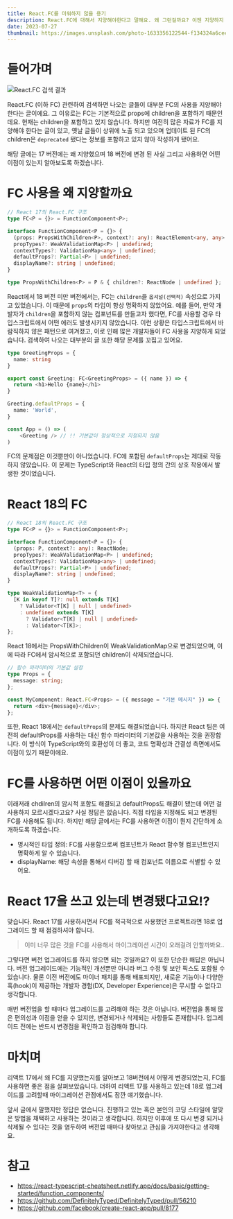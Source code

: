 ```yaml
---
title: React.FC를 미워하지 않을 용기
description: React.FC에 대해서 지양해야한다고 말해요. 왜 그런걸까요? 이젠 지양하지 않아도 돼요.
date: 2023-07-27
thumbnail: https://images.unsplash.com/photo-1633356122544-f134324a6cee?w=800&auto=format&fit=crop&q=60&ixlib=rb-4.0.3&ixid=M3wxMjA3fDB8MHxzZWFyY2h8Mnx8UmVhY3R8ZW58MHx8MHx8fDA%3D
---
```


# 들어가며

![React.FC 검색 결과](../public/assets/react-fc/react-fc.webp)

React.FC (이하 FC) 관련하여 검색하면 나오는 글들이 대부분 FC의 사용을 지양해야 한다는 글이에요. 그 이유로는 FC는 기본적으로 props에 children을 포함하기 때문인데요. 현재는 children을 포함하고 있지 않습니다. 하지만 여전히 많은 자료가 FC를 지양해야 한다는 글이 있고, 옛날 글들이 상위에 노출 되고 있으며 업데이트 된 FC의 children은 `deprecated` 됐다는 정보를 포함하고 있지 않아 작성하게 됐어요.

해당 글에는 17 버전에는 왜 지양했으며 18 버전에 변경 된 사실 그리고 사용하면 어떤 이점이 있는지 알아보도록 하겠습니다.

# FC 사용을 왜 지양할까요

```typescript
// React 17의 React.FC 구조
type FC<P = {}> = FunctionComponent<P>;

interface FunctionComponent<P = {}> {
  (props: PropsWithChildren<P>, context?: any): ReactElement<any, any> | null;
  propTypes?: WeakValidationMap<P> | undefined;
  contextTypes?: ValidationMap<any> | undefined;
  defaultProps?: Partial<P> | undefined;
  displayName?: string | undefined;
}

type PropsWithChildren<P> = P & { children?: ReactNode | undefined };
```

React에서 18 버전 미만 버전에서는, FC는 `children`을 `옵셔널(선택적)` 속성으로 가지고 있었습니다. 이 때문에 `props`의 타입이 항상 명확하지 않았어요. 예를 들어, 만약 개발자가 `children`을 포함하지 않는 컴포넌트를 만들고자 했다면, FC를 사용할 경우 타입스크립트에서 어떤 에러도 발생시키지 않았습니다. 이런 상황은 타입스크립트에서 바람직하지 않은 패턴으로 여겨졌고, 이로 인해 많은 개발자들이 FC 사용을 지양하게 되었습니다. 검색하여 나오는 대부분의 글 또한 해당 문제를 꼬집고 있어요.

```typescript
type GreetingProps = {
  name: string
}

export const Greeting: FC<GreetingProps> = ({ name }) => {
  return <h1>Hello {name}</h1>
}

Greeting.defaultProps = {
  name: 'World',
}

const App = () => (
    <Greeting /> // !! 기본값이 정상적으로 지정되지 않음
)
```

FC의 문제점은 이것뿐만이 아니었습니다. FC에 포함된 `defaultProps`는 제대로 작동하지 않았습니다. 이 문제는 TypeScript와 React의 타입 정의 간의 상호 작용에서 발생한 것이었습니다.

# React 18의 FC

```typescript
// React 18의 React.FC 구조
type FC<P = {}> = FunctionComponent<P>;

interface FunctionComponent<P = {}> {
  (props: P, context?: any): ReactNode;
  propTypes?: WeakValidationMap<P> | undefined;
  contextTypes?: ValidationMap<any> | undefined;
  defaultProps?: Partial<P> | undefined;
  displayName?: string | undefined;
}

type WeakValidationMap<T> = {
  [K in keyof T]?: null extends T[K]
    ? Validator<T[K] | null | undefined>
    : undefined extends T[K]
      ? Validator<T[K] | null | undefined>
      : Validator<T[K]>;
};
```

React 18에서는 PropsWithChildren이 WeakValidationMap으로 변경되었으며, 이에 따라 FC에서 암시적으로 포함되던 children이 삭제되었습니다.

```typescript
// 함수 파라미터의 기본값 설정
type Props = {
  message: string;
};

const MyComponent: React.FC<Props> = ({ message = "기본 메시지" }) => {
  return <div>{message}</div>;
};
```

또한, React 18에서는 `defaultProps`의 문제도 해결되었습니다. 하지만 React 팀은 여전히 defaultProps를 사용하는 대신 함수 파라미터의 기본값을 사용하는 것을 권장합니다. 이 방식이 TypeScript와의 호환성이 더 좋고, 코드 명확성과 간결성 측면에서도 이점이 있기 때문이에요.

# FC를 사용하면 어떤 이점이 있을까요

이래저래 chdilren의 암시적 포함도 해결되고 defaultProps도 해결이 됐는데 어떤 걸 사용하지 모르시겠다고요? 사실 정답은 없습니다. 직접 타입을 지정해도 되고 변경된 FC를 사용해도 됩니다. 하지만 해당 글에서는 FC를 사용하면 이점이 뭔지 간단하게 소개하도록 하겠습니다.

- 명시적인 타입 정의: FC를 사용함으로써 컴포넌트가 React 함수형 컴포넌트인지 명확하게 알 수 있습니다.
- displayName: 해당 속성을 통해서 디버깅 할 때 컴포넌트 이름으로 식별할 수 있어요.

# React 17을 쓰고 있는데 변경됐다고요!?

맞습니다. React 17를 사용하시면서 FC를 적극적으로 사용했던 프로젝트라면 18로 업그레이드 할 때 점검하셔야 합니다.

> 이미 너무 많은 것을 FC를 사용해서 마이그레이션 시간이 오래걸려 안할까봐요..

그렇다면 버전 업그레이드를 하지 않으면 되는 것일까요? 이 또한 단순한 해답은 아닙니다. 버전 업그레이드에는 기능적인 개선뿐만 아니라 버그 수정 및 보안 픽스도 포함될 수 있습니다. 물론 이전 버전에도 마이너 패치를 통해 배포되지만, 새로운 기능이나 다양한 훅(hook)이 제공하는 개발자 경험(DX, Developer Experience)은 무시할 수 없다고 생각합니다.

매번 버전업을 할 때마다 업그레이드를 고려해야 하는 것은 아닙니다. 버전업을 통해 많은 편의성과 이점을 얻을 수 있지만, 변경되거나 삭제되는 사항들도 존재합니다. 업그레이드 전에는 반드시 변경점을 확인하고 점검해야 합니다.

# 마치며

리액트 17에서 왜 FC를 지양했는지를 알아보고 18버전에서 어떻게 변경되었는지, FC를 사용하면 좋은 점을 살펴보았습니다. 더하여 리액트 17를 사용하고 있는데 18로 업그레이드를 고려할때 마이그레이션 관점에서도 잠깐 얘기했습니다.

앞서 글에서 말했지만 정답은 없습니다. 진행하고 있는 혹은 본인의 코딩 스타일에 알맞은 방법을 채택하고 사용하는 것이라고 생각합니다. 하지만 이후에 또 다시 변경 되거나 삭제될 수 있다는 것을 염두하여 버전업 때마다 찾아보고 관심을 가져야한다고 생각해요.

# 참고

- https://react-typescript-cheatsheet.netlify.app/docs/basic/getting-started/function_components/
- https://github.com/DefinitelyTyped/DefinitelyTyped/pull/56210
- https://github.com/facebook/create-react-app/pull/8177
